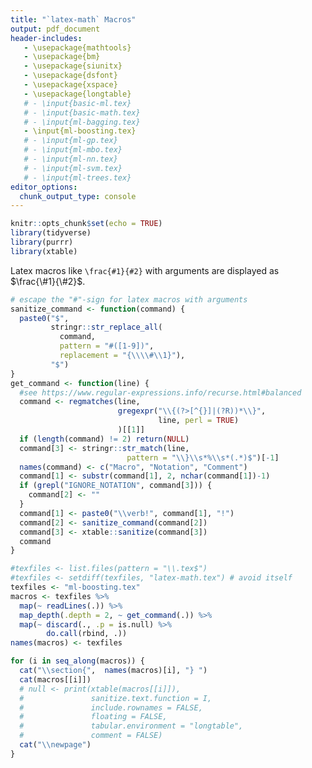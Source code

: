 ```yaml
---
title: "`latex-math` Macros"
output: pdf_document
header-includes:
   - \usepackage{mathtools}
   - \usepackage{bm}
   - \usepackage{siunitx}
   - \usepackage{dsfont}
   - \usepackage{xspace}
   - \usepackage{longtable}
   # - \input{basic-ml.tex}
   # - \input{basic-math.tex}
   # - \input{ml-bagging.tex}
   - \input{ml-boosting.tex}
   # - \input{ml-gp.tex}
   # - \input{ml-mbo.tex}
   # - \input{ml-nn.tex}
   # - \input{ml-svm.tex}
   # - \input{ml-trees.tex}
editor_options: 
  chunk_output_type: console
---
```


```r
knitr::opts_chunk$set(echo = TRUE)
library(tidyverse)
library(purrr)
library(xtable)
```

<!-- Run this file with rmarkdown::render() to recreate the tables.  -->

Latex macros like `\frac{#1}{#2}` with arguments are displayed as $\frac{\#1}{\#2}$.


```r
# escape the "#"-sign for latex macros with arguments
sanitize_command <- function(command) {
  paste0("$", 
         stringr::str_replace_all(
           command, 
           pattern = "#([1-9])",
           replacement = "{\\\\#\\1}"), 
         "$")
}
get_command <- function(line) {
  #see https://www.regular-expressions.info/recurse.html#balanced
  command <- regmatches(line, 
                        gregexpr("\\{(?>[^{}]|(?R))*\\}", 
                                 line, perl = TRUE)
                        )[[1]]
  if (length(command) != 2) return(NULL)
  command[3] <- stringr::str_match(line, 
                          pattern = "\\}\\s*%\\s*(.*)$")[-1]
  names(command) <- c("Macro", "Notation", "Comment")
  command[1] <- substr(command[1], 2, nchar(command[1])-1)
  if (grepl("IGNORE_NOTATION", command[3])) {
    command[2] <- ""
  }
  command[1] <- paste0("\\verb!", command[1], "!")
  command[2] <- sanitize_command(command[2])
  command[3] <- xtable::sanitize(command[3])
  command
}

#texfiles <- list.files(pattern = "\\.tex$")
#texfiles <- setdiff(texfiles, "latex-math.tex") # avoid itself
texfiles <- "ml-boosting.tex"
macros <- texfiles %>% 
  map(~ readLines(.)) %>% 
  map_depth(.depth = 2, ~ get_command(.)) %>% 
  map(~ discard(., .p = is.null) %>% 
        do.call(rbind, .)) 
names(macros) <- texfiles
```

```r
for (i in seq_along(macros)) {
  cat("\\section{",  names(macros)[i], "} ")
  cat(macros[[i]])
  # null <- print(xtable(macros[[i]]), 
  #               sanitize.text.function = I, 
  #               include.rownames = FALSE, 
  #               floating = FALSE,
  #               tabular.environment = "longtable", 
  #               comment = FALSE)
  cat("\\newpage")
}
```
